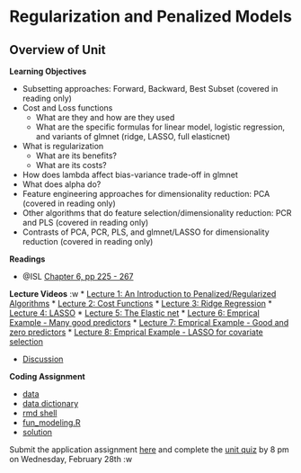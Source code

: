 # Regularization and Penalized Models

## Overview of Unit

**Learning Objectives**

* Subsetting approaches: Forward, Backward, Best Subset (covered in reading only)
* Cost and Loss functions
  * What are they and how are they used
  * What are the specific formulas for linear model, logistic regression, and variants of glmnet (ridge, LASSO, full elasticnet)
* What is regularization
  * What are its benefits?
  * What are its costs?
* How does lambda affect bias-variance trade-off in glmnet
* What does alpha do?
* Feature engineering approaches for dimensionality reduction: PCA (covered in reading only)
* Other algorithms that do feature selection/dimensionality reduction: PCR and PLS (covered in reading only)
* Contrasts of PCA, PCR, PLS, and glmnet/LASSO for dimensionality reduction (covered in reading only)

**Readings**

* @ISL [Chapter 6, pp 225 - 267](https://dionysus.psych.wisc.edu/iaml/pdfs/ISLRv2.pdf)

**Lecture Videos**
:w
* [Lecture 1: An Introduction to Penalized/Regularized Algorithms]()
* [Lecture 2: Cost Functions]()
* [Lecture 3: Ridge Regression]()
* [Lecture 4: LASSO]()
* [Lecture 5: The Elastic net]()
* [Lecture 6: Emprical Example - Many good predictors]()
* [Lecture 7: Emprical Example - Good and zero predictors]()
* [Lecture 8: Emprical Example - LASSO for covariate selection]()

* [Discussion]()

**Coding Assignment**

* [data](homework/unit_6/ames_full_cln.csv)
* [data dictionary](homework/unit_6/ames_data_dictionary)
* [rmd shell](homework/unit_6/hw_unit_6_regularization.Rmd)
* [fun_modeling.R](https://dionysus.psych.wisc.edu:5001/sharing/4KTOoge00)
* [solution](homework/unit_6/key_unit_6_regularization.html) 


Submit the application assignment [here]() and complete the [unit quiz]() by 8 pm on Wednesday, February 28th :w


